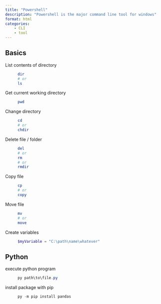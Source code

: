 ```yaml
---
title: "Powershell"
description: "Powershell is the major command line tool for windows"
format: html
categories:
    - CLI
    - tool
---
```


## Basics

List contents of directory
: ```Powershell
dir
# or
ls
```

Get current working directory
: ```powershell
pwd
```

Change directory
: ```powershell
cd
# or
chdir
```

Delete file / folder
: ```powershell
del
# or
rm
# or
rmdir
```

Copy file
: ```powershell
cp
# or
copy
```

Move file 
: ```powershell
mv
# or
move
``` 

Create variables
: ```powershell
$myVariable = "C:\path\name\whatever"
```


## Python

execute python program
: ```powershell
py path\to\file.py
```

install package with pip
: ```powershell
py -m pip install pandas
```

